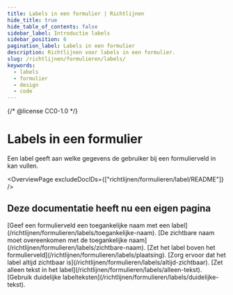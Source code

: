 ```yaml
---
title: Labels in een formulier | Richtlijnen
hide_title: true
hide_table_of_contents: false
sidebar_label: Introductie labels
sidebar_position: 6
pagination_label: Labels in een formulier
description: Richtlijnen voor labels in een formulier.
slug: /richtlijnen/formulieren/labels/
keywords:
  - labels
  - formulier
  - design
  - code
---
```


{/* @license CC0-1.0 */}


# Labels in een formulier

Een label geeft aan welke gegevens de gebruiker bij een formulierveld in kan vullen.

<OverviewPage excludeDocIDs={["richtlijnen/formulieren/label/README"]} />

## Deze documentatie heeft nu een eigen pagina

<FragmentRedirect id="geef-een-formulierveld-toegankelijke-naam-met-een-label">
  [Geef een formulierveld een toegankelijke naam met een label](/richtlijnen/formulieren/labels/toegankelijke-naam).
</FragmentRedirect>
<FragmentRedirect id="de-zichtbare-naam-moet-overeenkomen-met-de-toegankelijke-naam">
  [De zichtbare naam moet overeenkomen met de toegankelijke naam](/richtlijnen/formulieren/labels/zichtbare-naam).
</FragmentRedirect>
<FragmentRedirect id="zet-het-label-boven-het-formulierveld">
  [Zet het label boven het formulierveld](/richtlijnen/formulieren/labels/plaatsing).
</FragmentRedirect>
<FragmentRedirect id="zorg-ervoor-dat-het-label-altijd-zichtbaar-is">
  [Zorg ervoor dat het label altijd zichtbaar is](/richtlijnen/formulieren/labels/altijd-zichtbaar).
</FragmentRedirect>
<FragmentRedirect id="zet-alleen-tekst-in-het-label">
  [Zet alleen tekst in het label](/richtlijnen/formulieren/labels/alleen-tekst).
</FragmentRedirect>
<FragmentRedirect id="gebruik-duidelijke-labelteksten">
  [Gebruik duidelijke labelteksten](/richtlijnen/formulieren/labels/duidelijke-tekst).
</FragmentRedirect>

<FormFooterInfo />
